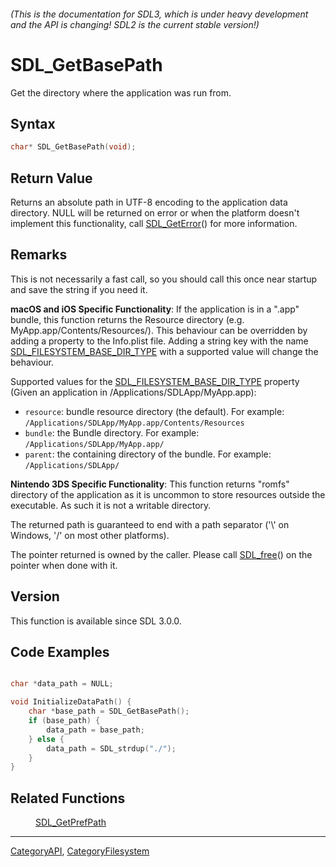 ====== (This is the documentation for SDL3, which is under heavy development and the API is changing! SDL2 is the current stable version!) ======
= SDL_GetBasePath =

Get the directory where the application was run from.

== Syntax ==

<syntaxhighlight lang='c'>
char* SDL_GetBasePath(void);
</syntaxhighlight>

== Return Value ==

Returns an absolute path in UTF-8 encoding to the application data
directory. NULL will be returned on error or when the platform doesn't
implement this functionality, call [[SDL_GetError]]() for more information.

== Remarks ==

This is not necessarily a fast call, so you should call this once near
startup and save the string if you need it.

'''macOS and iOS Specific Functionality''': If the application is in a
".app" bundle, this function returns the Resource directory (e.g.
MyApp.app/Contents/Resources/). This behaviour can be overridden by adding
a property to the Info.plist file. Adding a string key with the name
[[SDL_FILESYSTEM_BASE_DIR_TYPE]] with a supported value will change the
behaviour.

Supported values for the [[SDL_FILESYSTEM_BASE_DIR_TYPE]] property (Given
an application in /Applications/SDLApp/MyApp.app):

* <code>resource</code>: bundle resource directory (the default). For example: <code>/Applications/SDLApp/MyApp.app/Contents/Resources</code>
* <code>bundle</code>: the Bundle directory. For example: <code>/Applications/SDLApp/MyApp.app/</code>
* <code>parent</code>: the containing directory of the bundle. For example: <code>/Applications/SDLApp/</code>

'''Nintendo 3DS Specific Functionality''': This function returns "romfs"
directory of the application as it is uncommon to store resources outside
the executable. As such it is not a writable directory.

The returned path is guaranteed to end with a path separator ('\' on
Windows, '/' on most other platforms).

The pointer returned is owned by the caller. Please call [[SDL_free]]() on
the pointer when done with it.

== Version ==

This function is available since SDL 3.0.0.

== Code Examples ==

<syntaxhighlight lang='c++'>

char *data_path = NULL;

void InitializeDataPath() {
    char *base_path = SDL_GetBasePath();
    if (base_path) {
        data_path = base_path;
    } else {
        data_path = SDL_strdup("./");
    }
}

</syntaxhighlight>

== Related Functions ==

:[[SDL_GetPrefPath]]

----
[[CategoryAPI]], [[CategoryFilesystem]]


